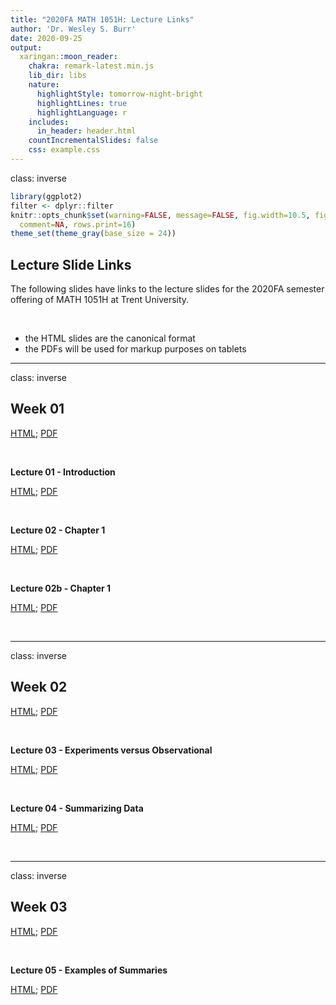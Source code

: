 ```yaml
---
title: "2020FA MATH 1051H: Lecture Links"
author: 'Dr. Wesley S. Burr'
date: 2020-09-25
output:
  xaringan::moon_reader:
    chakra: remark-latest.min.js
    lib_dir: libs
    nature:
      highlightStyle: tomorrow-night-bright
      highlightLines: true
      highlightLanguage: r
    includes:
      in_header: header.html
    countIncrementalSlides: false
    css: example.css
---
```


class: inverse

```r
library(ggplot2)
filter <- dplyr::filter
knitr::opts_chunk$set(warning=FALSE, message=FALSE, fig.width=10.5, fig.height=4, 
  comment=NA, rows.print=16)
theme_set(theme_gray(base_size = 24))
```

## Lecture Slide Links

The following slides have links to the lecture slides for the 2020FA semester offering of
MATH 1051H at Trent University. 

<br />

* the HTML slides are the canonical format
* the PDFs will be used for markup purposes on tablets

---

class: inverse

## Week 01

<a href="./Week01/week01.html">HTML</a>; 
<a href="./Week01/week01.pdf">PDF</a>

<br/>

**Lecture 01 - Introduction**

<a href="./Lecture01/lecture01.html">HTML</a>; 
<a href="./Lecture01/lecture01.pdf">PDF</a>

<br />

**Lecture 02 - Chapter 1**

<a href="./Lecture02/lecture02.html">HTML</a>; 
<a href="./Lecture02/lecture02.pdf">PDF</a>

<br />


**Lecture 02b - Chapter 1**

<a href="./Lecture02b/lecture02b.html">HTML</a>; 
<a href="./Lecture02b/lecture02b.pdf">PDF</a>

<br />

---

class: inverse

## Week 02

<a href="./Week02/week02.html">HTML</a>; 
<a href="./Week02/week02.pdf">PDF</a>

<br/>

**Lecture 03 - Experiments versus Observational**

<a href="./Lecture03/lecture03.html">HTML</a>; 
<a href="./Lecture03/lecture03.pdf">PDF</a>

<br />

**Lecture 04 - Summarizing Data**

<a href="./Lecture04/lecture04.html">HTML</a>; 
<a href="./Lecture04/lecture04.pdf">PDF</a>

<br />


---

class: inverse

## Week 03

<a href="./Week03/week03.html">HTML</a>; 
<a href="./Week03/week03.pdf">PDF</a>

<br/>

**Lecture 05 - Examples of Summaries**

<a href="./Lecture05/lecture05.html">HTML</a>; 
<a href="./Lecture05/lecture05.pdf">PDF</a>

<br />

